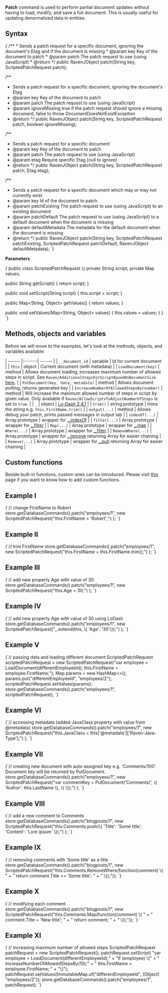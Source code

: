 
**Patch** command is used to perform partial document updates without having to load, modify, and save a full document. This is usually useful for updating denormalized data in entities.

## Syntax

<TabItem value="patch_1" label="patch_1">
<CodeBlock language="java">
{`/**
 * Sends a patch request for a specific document, ignoring the document's Etag and  if the document is missing
 * @param key Key of the document to patch
 * @param patch The patch request to use (using JavaScript)
 * @return
 */
public RavenJObject patch(String key, ScriptedPatchRequest patch);

/**
 * Sends a patch request for a specific document, ignoring the document's Etag
 * @param key Key of the document to patch
 * @param patch The patch request to use (using JavaScript)
 * @param ignoreMissing true if the patch request should ignore a missing document, false to throw DocumentDoesNotExistException
 * @return
 */
public RavenJObject patch(String key, ScriptedPatchRequest patch, boolean ignoreMissing);

/**
 * Sends a patch request for a specific document
 * @param key Key of the document to patch
 * @param patch The patch request to use (using JavaScript)
 * @param etag Require specific Etag [null to ignore]
 * @return
 */
public RavenJObject patch(String key, ScriptedPatchRequest patch, Etag etag);

/**
 * Sends a patch request for a specific document which may or may not currently exist
 * @param key Id of the document to patch
 * @param patchExisting The patch request to use (using JavaScript) to an existing document
 * @param patchDefault The patch request to use (using JavaScript)  to a default document when the document is missing
 * @param defaultMetadata The metadata for the default document when the document is missing
 * @return
 */
public RavenJObject patch(String key, ScriptedPatchRequest patchExisting, ScriptedPatchRequest patchDefault, RavenJObject defaultMetadata);
`}
</CodeBlock>
</TabItem>

**Parameters**

<TabItem value="scriptedpatchrequest" label="scriptedpatchrequest">
<CodeBlock language="java">
{`public class ScriptedPatchRequest \{
  private String script;
  private Map<String, Object> values;

  public String getScript() \{
    return script;
  \}

  public void setScript(String script) \{
    this.script = script;
  \}

  public Map<String, Object> getValues() \{
    return values;
  \}

  public void setValues(Map<String, Object> values) \{
    this.values = values;
  \}
\}
`}
</CodeBlock>
</TabItem>

## Methods, objects and variables

Before we will move to the examples, let's look at the methods, objects, and variables available:

| ------ |:------:| ------ |
| `__document_id` | variable | Id for current document |
| `this` | object | Current document (with metadata) |
| `LoadDocument(key)` | method | Allows document loading, increases maximum number of allowed steps in script. See `Raven/AdditionalStepsForScriptBasedOnDocumentSize` [here](../../../server/configuration/configuration-options.mdx#javascript-parser). |
| `PutDocument(key, data, metadata)` | method | Allows document putting, returns generated key |
| `IncreaseNumberOfAllowedStepsBy(number)` | method | Will increase the maximum allowed number of steps in script by given value. Only available if `Raven/AllowScriptsToAdjustNumberOfSteps` is set to `true`. |
| `_` | object | [Lo-Dash 2.4.1](https://github.com/lodash/lodash/blob/2.4.1/doc/README.md) |
| `trim()` | string.prototype | trims the string e.g. `this.FirstName.trim()` |
| `output(...)` | method | Allows debug your patch, prints passed messages in output tab |
| `indexOf(...)` | Array.prototype | wrapper for [_.indexOf](https://github.com/lodash/lodash/blob/2.4.1/doc/README.md#_indexofarray-value-fromindex0) |
| `filter(...)` | Array.prototype | wrapper for [_.filter](https://github.com/lodash/lodash/blob/2.4.1/doc/README.md#_filtercollection-callbackidentity-thisarg) |
| `Map(...)` | Array.prototype | wrapper for [_.map](https://github.com/lodash/lodash/blob/2.4.1/doc/README.md#_mapcollection-callbackidentity-thisarg) |
| `Where(...)` | Array.prototype | wrapper for [_.filter](https://github.com/lodash/lodash/blob/2.4.1/doc/README.md#_filtercollection-callbackidentity-thisarg) |
| `RemoveWhere(...)` | Array.prototype | wrapper for [_.remove](https://github.com/lodash/lodash/blob/2.4.1/doc/README.md#_removearray-callbackidentity-thisarg) returning Array for easier chaining |
| `Remove(...)` | Array.prototype | wrapper for [_.pull](https://github.com/lodash/lodash/blob/2.4.1/doc/README.md#_pullarray-value) returning Array for easier chaining |

## Custom functions

Beside built-in functions, custom ones can be introduced. Please visit [this](../../../studio/overview/settings/custom-functions.mdx) page if you want to know how to add custom functions.

## Example I

<TabItem value="patch_2" label="patch_2">
<CodeBlock language="java">
{`// change FirstName to Robert
store.getDatabaseCommands().patch("employees/1",
  new ScriptedPatchRequest("this.FirstName = 'Robert';")
);
`}
</CodeBlock>
</TabItem>

## Example II

<TabItem value="patch_3" label="patch_3">
<CodeBlock language="java">
{`// trim FirstName
store.getDatabaseCommands().patch("employees/1",
  new ScriptedPatchRequest("this.FirstName = this.FirstName.trim();")
);
`}
</CodeBlock>
</TabItem>

## Example III

<TabItem value="patch_4" label="patch_4">
<CodeBlock language="java">
{`// add new property Age with value of 30
store.getDatabaseCommands().patch("employees/1",
  new ScriptedPatchRequest("this.Age = 30;")
);
`}
</CodeBlock>
</TabItem>

## Example IV

<TabItem value="patch_5" label="patch_5">
<CodeBlock language="java">
{`// add new property Age with value of 30 using LoDash
store.getDatabaseCommands().patch("employees/1",
  new ScriptedPatchRequest("_.extend(this, \{ 'Age': '30'\});")
);
`}
</CodeBlock>
</TabItem>

## Example V

<TabItem value="patch_6" label="patch_6">
<CodeBlock language="java">
{`// passing data and loading different document
ScriptedPatchRequest scriptedPatchRequest =
  new ScriptedPatchRequest("var employee = LoadDocument(differentEmployeeId); this.FirstName = employee.FirstName;");
Map<String, Object> params = new HashMap<>();
params.put("differentEmployeeId", "employees/2");
scriptedPatchRequest.setValues(params);
store.getDatabaseCommands().patch("employees/1", scriptedPatchRequest);
`}
</CodeBlock>
</TabItem>

## Example VI

<TabItem value="patch_7" label="patch_7">
<CodeBlock language="java">
{`// accessing metadata (added JavaClass property with value from @metadata)
store.getDatabaseCommands().patch("employees/1",
  new ScriptedPatchRequest("this.JavaClass = this['@metadata']['Raven-Java-Type'];")
);
`}
</CodeBlock>
</TabItem>

## Example VII

<TabItem value="patch_8" label="patch_8">
<CodeBlock language="java">
{`// creating new document with auto-assigned key e.g. 'Comments/100'. Document key will be returned by PutDocument.
store.getDatabaseCommands().patch("employees/1",
  new ScriptedPatchRequest("var commentKey = PutDocument('Comments/', \{ 'Author': this.LastName \}, \{ \});")
);
`}
</CodeBlock>
</TabItem>

## Example VIII

<TabItem value="patch_9" label="patch_9">
<CodeBlock language="java">
{`// add a new comment to Comments
store.getDatabaseCommands().patch("blogposts/1",
  new ScriptedPatchRequest("this.Comments.push(\{ 'Title': 'Some title', 'Content': 'Lore ipsum' \});")
);
`}
</CodeBlock>
</TabItem>

## Example IX

<TabItem value="patch_1_0" label="patch_1_0">
<CodeBlock language="java">
{`// removing comments with 'Some title' as a title
store.getDatabaseCommands().patch("blogposts/1",
  new ScriptedPatchRequest("this.Comments.RemoveWhere(function(comment) \{ " +
                           "           return comment.Title == 'Some title'; " +
                           "       \});"));
`}
</CodeBlock>
</TabItem>

## Example X

<TabItem value="patch_1_1" label="patch_1_1">
<CodeBlock language="java">
{`// modifying each comment
store.getDatabaseCommands().patch("blogposts/1",
  new ScriptedPatchRequest("this.Comments.Map(function(comment) \{ " +
                           "           comment.Title = 'New title'; " +
                           "           return comment; " +
                           "       \});"));
`}
</CodeBlock>
</TabItem>

## Example XI

<TabItem value="patch_1_2" label="patch_1_2">
<CodeBlock language="java">
{`// increasing maximum number of allowed steps
ScriptedPatchRequest patchRequest = new ScriptedPatchRequest();
patchRequest.setScript(
    "var employee = LoadDocument(differentEmployeeId);"
        + "if (employee) \{"
        + "  IncreaseNumberOfAllowedStepsBy(10);"
        + "  this.FirstName = employee.FirstName; "
        + "\}");
patchRequest.setValues(ImmutableMap.of("differentEmployeeId", (Object) "employees/2"));
store.getDatabaseCommands().patch("employees/1", patchRequest);
`}
</CodeBlock>
</TabItem>


